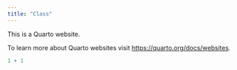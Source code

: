 ```yaml
---
title: "Class"
---
```


This is a Quarto website.

To learn more about Quarto websites visit <https://quarto.org/docs/websites>.

```r
1 + 1
```
